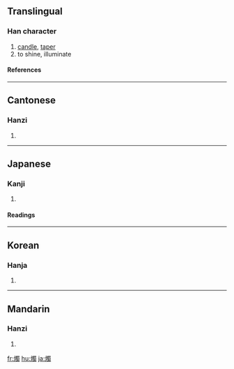 {{see|烛}}

==Translingual==
===Han character===
{{Han char|rn=86|rad=火|as=13|sn=17|four=9682<sub>7</sub>|canj=火田中戈 (FWLI)}}
# [[candle]], [[taper]]
# to shine, illuminate
====References====
{{Han ref|kx=0685.110|dkj=19480|dj=1098.030|hdz=32241.020|uh=71ED|ud=29165|bh=C0EB|bd=49387}}

----
==Cantonese==
===Hanzi===
{{yue-hanzi|jyut=|y=juk1}}
# {{defn|Cantonese}}

----
==Japanese==
===Kanji===
{{ja-kanji|grade=|rs=火13}}
# {{defn|Japanese}} 
====Readings====
{{ja-readings|on=[[しょく]] (shoku), [[そく]] (soku)|kun=[[ともしび]] (tomoshibi)}}

----
==Korean==
===Hanja===
{{ko-hanja|hangeul=촉|eumhun=|rv=chok|mr=ch'ok|y=chok}}
# {{defn|Korean}}

----
==Mandarin==
===Hanzi===
{{cmn-hanzi|sim=烛|pin=[[zhú]] ([[zhu2]])|wg=chu<sup>2</sup>}}
# {{defn|Mandarin}}

[[fr:燭]]
[[hu:燭]]
[[ja:燭]]